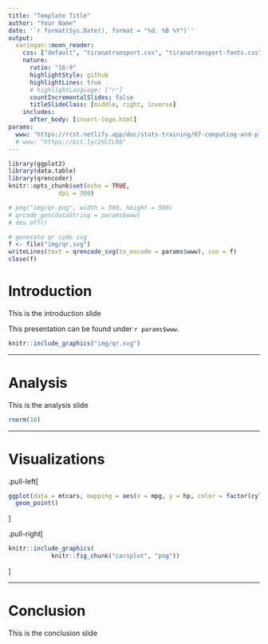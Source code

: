 ```yaml
---
title: "Template Title"
author: "Your Name"
date: '`r format(Sys.Date(), format = "%d. %B %Y")`'
output:
  xaringan::moon_reader:
    css: ["default", "tiranatransport.css", "tiranatransport-fonts.css"]
    nature:
      ratio: "16:9"
      highlightStyle: github
      highlightLines: true
      # highlightLanguage: ["r"]
      countIncrementalSlides: false
      titleSlideClass: [middle, right, inverse]
    includes:
      after_body: [insert-logo.html]
params:
  www: "https://rcst.netlify.app/doc/stats-training/07-computing-and-plotting-slides.pdf"
  # www: "https://bit.ly/2VLCLR6"
---
```


```r
library(ggplot2)
library(data.table)
library(qrencoder)
knitr::opts_chunk$set(echo = TRUE, 
		      dpi = 300)

# png("img/qr.png", width = 500, height = 500)
# qrcode_gen(dataString = params$www)
# dev.off()

# generate qr code svg
f <- file("img/qr.svg")
writeLines(text = qrencode_svg(to_encode = params$www), con = f)
close(f)
```

# Introduction

This is the introduction slide

This presentation can be found under `r params$www`.

```r
knitr::include_graphics("img/qr.svg")
```


---

# Analysis

This is the analysis slide

```r
rnorm(10)
```

---

# Visualizations

.pull-left[
```r
ggplot(data = mtcars, mapping = aes(x = mpg, y = hp, color = factor(cyl))) +
  geom_point()
```
]

.pull-right[
```r
knitr::include_graphics(
			knitr::fig_chunk("carsplot", "png"))
```
]

---

# Conclusion

This is the conclusion slide

